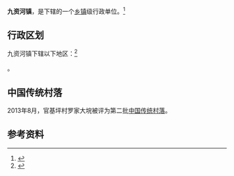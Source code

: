 {{中国乡级行政区|42/11/23/103/000
| 电话区号 = 713
}}

'''九资河镇'''，是{{PRC admin/fullname|42/11/23/103/000|3}}下辖的一个[[乡镇|乡镇]]级行政单位。<ref>{{PRC admin/ref sgc|{{PRC admin/parent|42/11/23/103/000}}}}</ref>

== 行政区划 ==

九资河镇下辖以下地区：<ref>{{PRC admin/ref sgc|42/11/23/103/000}}</ref>

{{PRC admin/children|42/11/23/103/000}}。

==中国传统村落==
2013年8月，官基坪村罗家大垸被评为第二批[[中国传统村落|中国传统村落]]。

== 参考资料 ==

{{reflist}}
{{PRC admin/navcat|42/11/23/103/000}}